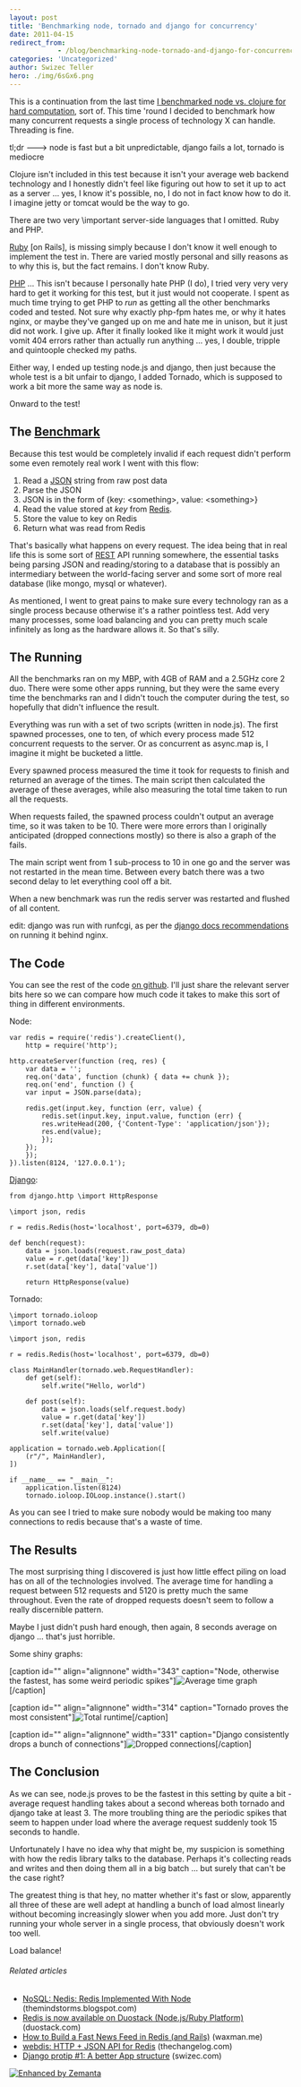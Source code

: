 ```yaml
---
layout: post
title: 'Benchmarking node, tornado and django for concurrency'
date: 2011-04-15
redirect_from: 
            - /blog/benchmarking-node-tornado-and-django-for-concurrency/swizec/1616
categories: 'Uncategorized'
author: Swizec Teller
hero: ./img/6sGx6.png
---
```

This is a continuation from the last time [I benchmarked node vs. clojure for hard computation](http://swizec.com/blog/comparing-clojure-and-node-js-for-speed/swizec/1593 "Comparing clojure and node.js for speed"), sort of. This time 'round I decided to benchmark how many concurrent requests a single process of technology X can handle. Threading is fine.





tl;dr ---> node is fast but a bit unpredictable, django fails a lot, tornado is mediocre





Clojure isn't included in this test because it isn't your average web backend technology and I honestly didn't feel like figuring out how to set it up to act as a server ... yes, I know it's possible, no, I do not in fact know how to do it. I imagine jetty or tomcat would be the way to go.



There are two very \\important server-side languages that I omitted. Ruby and PHP.



[Ruby](http://www.ruby-lang.org/ "Ruby (programming language)") \[on Rails], is missing simply because I don't know it well enough to implement the test in. There are varied mostly personal and silly reasons as to why this is, but the fact remains. I don't know Ruby.



[PHP](http://www.php.net/ "PHP") ... This isn't because I personally hate PHP (I do), I tried very very very hard to get it working for this test, but it just would not cooperate. I spent as much time trying to get PHP to _run_ as getting all the other benchmarks coded and tested. Not sure why exactly php-fpm hates me, or why it hates nginx, or maybe they've ganged up on me and hate me in unison, but it just did not work. I give up. After it finally looked like it might work it would just vomit 404 errors rather than actually run anything ... yes, I double, tripple and quintoople checked my paths.



Either way, I ended up testing node.js and django, then just because the whole test is a bit unfair to django, I added Tornado, which is supposed to work a bit more the same way as node is.



Onward to the test!

## The [Benchmark](http://www.benchmark.com/ "Benchmark Capital")

Because this test would be completely invalid if each request didn't perform some even remotely real work I went with this flow:

1. Read a [JSON](http://json.org "JSON") string from raw post data
2. Parse the JSON
3. JSON is in the form of {key: &lt;something>, value: &lt;something>}
4. Read the value stored at _key_ from [Redis](http://redis.io/ "Redis (data store)").
5. Store the value to key on Redis
6. Return what was read from Redis

That's basically what happens on every request. The idea being that in real life this is some sort of [REST](http://en.wikipedia.org/wiki/Representational_State_Transfer "Representational State Transfer") API running somewhere, the essential tasks being parsing JSON and reading/storing to a database that is possibly an intermediary between the world-facing server and some sort of more real database (like mongo, mysql or whatever).



As mentioned, I went to great pains to make sure every technology ran as a single process because otherwise it's a rather pointless test. Add very many processes, some load balancing and you can pretty much scale infinitely as long as the hardware allows it. So that's silly.

## The Running

All the benchmarks ran on my MBP, with 4GB of RAM and a 2.5GHz core 2 duo. There were some other apps running, but they were the same every time the benchmarks ran and I didn't touch the computer during the test, so hopefully that didn't influence the result.



Everything was run with a set of two scripts (written in node.js). The first spawned processes, one to ten, of which every process made 512 concurrent requests to the server. Or as concurrent as async.map is, I imagine it might be bucketed a little.



Every spawned process measured the time it took for requests to finish and returned an average of the times. The main script then calculated the average of these averages, while also measuring the total time taken to run all the requests.



When requests failed, the spawned process couldn't output an average time, so it was taken to be 10. There were more errors than I originally anticipated (dropped connections mostly) so there is also a graph of the fails.



The main script went from 1 sub-process to 10 in one go and the server was not restarted in the mean time. Between every batch there was a two second delay to let everything cool off a bit.



When a new benchmark was run the redis server was restarted and flushed of all content.



edit: django was run with runfcgi, as per the [django docs recommendations](http://docs.djangoproject.com/en/1.3/howto/deployment/fastcgi/) on running it behind nginx.

## The Code

You can see the rest of the code [on github](https://github.com/Swizec/random-coding/tree/master/serverbench). I'll just share the relevant server bits here so we can compare how much code it takes to make this sort of thing in different environments.



Node:

```
var redis = require('redis').createClient(),
    http = require('http');

http.createServer(function (req, res) {
    var data = '';
    req.on('data', function (chunk) { data += chunk });
    req.on('end', function () {
	var input = JSON.parse(data);

	redis.get(input.key, function (err, value) {
	    redis.set(input.key, input.value, function (err) {
		res.writeHead(200, {'Content-Type': 'application/json'});
		res.end(value);
	    });
	});
    });
}).listen(8124, '127.0.0.1');
```

[Django](http://www.djangoproject.com "Django (web framework)"):

```
from django.http \import HttpResponse

\import json, redis

r = redis.Redis(host='localhost', port=6379, db=0)

def bench(request):
    data = json.loads(request.raw_post_data)
    value = r.get(data['key'])
    r.set(data['key'], data['value'])

    return HttpResponse(value)
```

Tornado:

```
\import tornado.ioloop
\import tornado.web

\import json, redis

r = redis.Redis(host='localhost', port=6379, db=0)

class MainHandler(tornado.web.RequestHandler):
    def get(self):
        self.write("Hello, world")

    def post(self):
        data = json.loads(self.request.body)
        value = r.get(data['key'])
        r.set(data['key'], data['value'])
        self.write(value)

application = tornado.web.Application([
    (r"/", MainHandler),
])

if __name__ == "__main__":
    application.listen(8124)
    tornado.ioloop.IOLoop.instance().start()
```

As you can see I tried to make sure nobody would be making too many connections to redis because that's a waste of time.

## The Results

The most surprising thing I discovered is just how little effect piling on load has on all of the technologies involved. The average time for handling a request between 512 requests and 5120 is pretty much the same throughout. Even the rate of dropped requests doesn't seem to follow a really discernible pattern.



Maybe I just didn't push hard enough, then again, 8 seconds average on django ... that's just horrible.



Some shiny graphs:



\[caption id="" align="alignnone" width="343" caption="Node, otherwise the fastest, has some weird periodic spikes"]![](./img/6sGx6.png "Average time graph")\[/caption]



\[caption id="" align="alignnone" width="314" caption="Tornado proves the most consistent"]![](./img/ubAAQ.png "Total runtime")\[/caption]



\[caption id="" align="alignnone" width="331" caption="Django consistently drops a bunch of connections"]![](./img/DDUbz.png "Dropped connections")\[/caption]

## The Conclusion

As we can see, node.js proves to be the fastest in this setting by quite a bit - average request handling takes about a second whereas both tornado and django take at least 3. The more troubling thing are the periodic spikes that seem to happen under load where the average request suddenly took 15 seconds to handle.



Unfortunately I have no idea why that might be, my suspicion is something with how the redis library talks to the database. Perhaps it's collecting reads and writes and then doing them all in a big batch ... but surely that can't be the case right?



The greatest thing is that hey, no matter whether it's fast or slow, apparently all three of these are well adept at handling a bunch of load almost linearly without becoming increasingly slower when you add more. Just don't try running your whole server in a single process, that obviously doesn't work too well.



Load balance!

###### Related articles

- [NoSQL: Nedis: Redis Implemented With Node](http://themindstorms.blogspot.com/2011/04/nosql-nedis-redis-implemented-with-node.html) (themindstorms.blogspot.com)
- [Redis is now available on Duostack (Node.js/Ruby Platform)](http://blog.duostack.com/post/4530917803/free-redis-database-for-every-duostack-app) (duostack.com)
- [How to Build a Fast News Feed in Redis (and Rails)](http://blog.waxman.me/how-to-build-a-fast-news-feed-in-redis) (waxman.me)
- [webdis: HTTP + JSON API for Redis](http://thechangelog.com/post/2910383164/webdis-a-redis-http-interface-with-json-output) (thechangelog.com)
- [Django protip #1: A better App structure](http://swizec.com/blog/django-protip-1-a-better-app-structure/swizec/1386) (swizec.com)

[![Enhanced by Zemanta](http://img.zemanta.com/zemified_e.png?x-id=dd20d0b5-9ae6-49ce-884c-50096218731e)](http://www.zemanta.com/ "Enhanced by Zemanta")